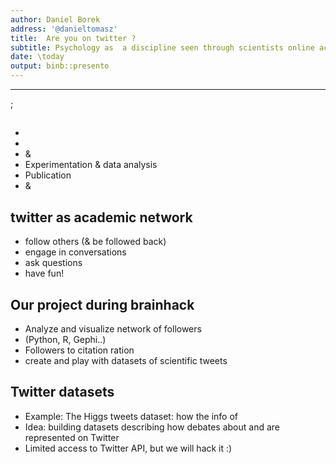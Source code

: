 ```yaml
---
author: Daniel Borek
address: '@danieltomasz'
title:  Are you on twitter ?
subtitle: Psychology as  a discipline seen through scientists online activity
date: \today
output: binb::presento
---
```




____

\tikz[overlay,remember picture] \node[opacity=0.8, at=(current page.center)]{%
  \includegraphics[height=\textheight]{images/WhyAcademicsUseTwitter.png}};
\begin{textblock}{0}(5,3.5)
  {\color{colorblue}\largetext{\textbf{PROCRASTINATION?}}}
\end{textblock}

##  

- \begin{center}\largetext{The publication \underline{lifecycle}}\end{center}    \bigskip

-  \montserratfont \textsc{Idea}	\bigskip
-  \notosansfont  \textsc{Discussion} & \textsc{collaboration}		\bigskip
-  \latolightfont Experimentation & data analysis         \bigskip
-  \inconsolatafont Publication         \bigskip
-  \textsc{Dissemination} & \textsc{outreach}    \bigskip


## twitter as academic network

\begin{center}\includegraphics[height=0.3\textheight]{images/twitter.png}\end{center}
*  follow others (& be followed back) 	\bigskip 
*  engage in conversations 	\bigskip
*  ask questions	\bigskip
*  have fun!	
 


## Our project during brainhack 
* Analyze and visualize network of  followers
* \inconsolatafont (Python, R, Gephi..) \bigskip
* \normalfont Followers to citation ration  \bigskip
*  create and play  with datasets of scientific tweets \bigskip


## Twitter datasets 
*  Example: The Higgs tweets dataset: how the info of  \underline{discovery spread}\bigskip
*  Idea: building datasets describing how debates about \montserratfont \underline{open science movement} \normalfont and  \montserratfont \underline{reproducibility crisis} \normalfont are represented on Twitter\bigskip
*  Limited access to Twitter API, but we will  hack it :) 
